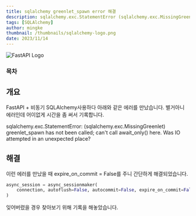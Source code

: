 ```yaml
---
title: sqlalchemy greenlet_spawn error 해결
description: sqlalchemy.exc.StatementError (sqlalchemy.exc.MissingGreenlet) greenlet_spawn has not been called
tags: [SQLAlchemy]
author: mingke
thumbnail: /thumbnails/sqlalchemy-logo.png
date: 2023/11/14
---
```


<Image src="/thumbnails/sqlalchemy-logo.png" alt="FastAPI Logo" />

### 목차

## 개요

FastAPI + 비동기 SQLAlchemy사용하다 아래와 같은 에러를 만났습니다. 별거아니 에러인데 어이없게 시간을 좀 써서 기록합니다.

<Callout emoji="💡">
sqlalchemy.exc.StatementError: (sqlalchemy.exc.MissingGreenlet) greenlet_spawn has not been called; can't call await_only() here. Was IO attempted in an unexpected place?

</Callout>

## 해결

이런 에러를 만났을 때 expire_on_commit = False를 주니 간단하게 해결되었습니다.

```python
async_session = async_sessionmaker(
    connection, autoflush=False, autocommit=False, expire_on_commit=False
)
```

잊어버렸을 경우 찾아보기 위해 기록을 해놓았습니다.
